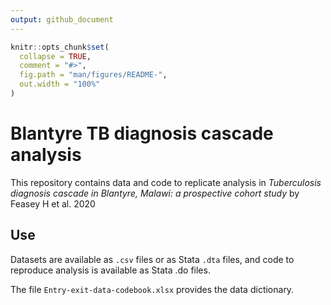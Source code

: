 ```yaml
---
output: github_document
---
```


<!-- README.md is generated from README.Rmd. Please edit that file -->

```r
knitr::opts_chunk$set(
  collapse = TRUE,
  comment = "#>",
  fig.path = "man/figures/README-",
  out.width = "100%"
)
```

# Blantyre TB diagnosis cascade analysis

<!-- badges: start -->
<!-- badges: end -->

This repository contains data and code to replicate analysis in *Tuberculosis diagnosis cascade in Blantyre, Malawi: a prospective cohort study* by Feasey H et al. 2020

## Use

Datasets are available as `.csv` files or as Stata `.dta` files, and code to reproduce analysis is available as Stata .do files.

The file `Entry-exit-data-codebook.xlsx` provides the data dictionary.